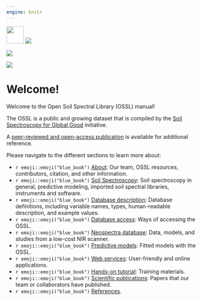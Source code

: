 ```yaml
---
engine: knitr
---
```

<!-- Badges on top of the page -->

<a href="https://doi.org/10.1371/journal.pone.0296545">
<img src="https://journals.plos.org/resource/img/one/logo.png" style="background-color:white;height:45px;"><a> </a><img src="https://journals.plos.org/resource/img/icon.oa.gif" style="background-color:white"></a>

[![](https://img.shields.io/badge/github-%23121011.svg?style=for-the-badge&logo=github&logoColor=white)](https://github.com/soilspectroscopy)

[![](https://zenodo.org/badge/doi/10.5281/zenodo.5759693.svg)](https://doi.org/10.5281/zenodo.5759693)

<!-- Content -->

# Welcome! {.unnumbered}

Welcome to the Open Soil Spectral Library (OSSL) manual!

The OSSL is a public and growing dataset that is compiled by the [Soil Spectroscopy for Global Good](https://soilspectroscopy.org/) initiative.

A [peer-reviewed and open-access publication](https://doi.org/10.1371/journal.pone.0296545) is available for additional reference.

Please navigate to the different sections to learn more about:

- `r emoji::emoji("blue_book")` [About](#sec-about): Our team, OSSL resources, contributors, citation, and other information.
- `r emoji::emoji("blue_book")` [Soil Spectroscopy](#sec-soilspec): Soil spectroscopy in general, predictive modeling, imported soil spectral libraries, instruments and software.
- `r emoji::emoji("blue_book")` [Database description](#sec-db-desc): Database definitions, including variable names, types, human-readable description, and example values.
- `r emoji::emoji("blue_book")` [Database access](#sec-db-access): Ways of accessing the OSSL.
- `r emoji::emoji("blue_book")` [Neospectra database](#sec-neospectra): Data, models, and studies from a low-cost NIR scanner.
- `r emoji::emoji("blue_book")` [Predictive models](#sec-prediction-models): Fitted models with the OSSL.
- `r emoji::emoji("blue_book")` [Web services](#sec-web-services): User-friendly and online applications.
- `r emoji::emoji("blue_book")` [Hands-on tutorial](#sec-tutorial): Training materials.
- `r emoji::emoji("blue_book")` [Scientific publications](#sec-publications): Papers that our team or collaborators have published.
- `r emoji::emoji("blue_book")` [References](#sec-references).
